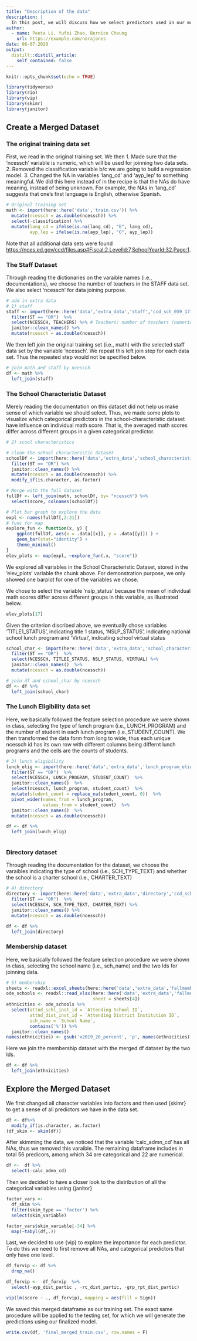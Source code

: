 ```yaml
---
title: "Description of the data"
description: |
  In this post, we will discuss how we select predictors used in our model to predicor individual math score. In addition to the original training set, we selected and merged a few extra predictors that are at higher levels, including staff info, school characteristic, lunch eligibility, directory and membership. The exact procedure and rationale behind choosing those predictors are discussed below. 
author:
  - name: Peeta Li, Yufei Zhao, Bernice Cheung
    url: https://example.com/norajones
date: 06-07-2020
output:
  distill::distill_article:
    self_contained: false
---
```


```r
knitr::opts_chunk$set(echo = TRUE)
```

```r
library(tidyverse)
library(rio)
library(vip)
library(skimr)
library(janitor)
```

## Create a Merged Dataset

### The original training data set 
First, we read in the original training set. We then 
1. Made sure that the 'ncessch' variable is numeric, which will be used for joinning two data sets. 
2. Removed the classification variable b/c we are going to build a regression model. 
3. Changed the NA in variables 'lang_cd' and 'ayp_lep' to something meaningful. We did this here instead of in the recipe is that the NAs do have meaning, instead of being unknown. For example, the NAs in 'lang_cd' suggests that one's first language is English, otherwise Spanish. 

```r
# Original training set 
math <- import(here::here('data','train.csv')) %>% 
  mutate(ncessch = as.double(ncessch)) %>% 
  select(-classification) %>%
  mutate(lang_cd = ifelse(is.na(lang_cd), "E", lang_cd),
         ayp_lep = ifelse(is.na(ayp_lep), "G", ayp_lep))
```

Note that all additional data sets were found <https://nces.ed.gov/ccd/files.asp#Fiscal:2,LevelId:7,SchoolYearId:32,Page:1>.

### The Staff Dataset
Through reading the dictionaries on the varaible names (i.e., documentations), we choose the number of teachers in the STAFF data set. We also select 'ncessch' for data joining purpose. 

```r
# add in extra data 
# 1) staff
staff <- import(here::here('data','extra_data','staff','ccd_sch_059_1718_l_1a_083118.csv')) %>%
  filter(ST == "OR")  %>%
  select(NCESSCH, TEACHERS) %>% # Teachers: number of teachers (numeric)
  janitor::clean_names() %>%
  mutate(ncessch = as.double(ncessch))

```

We then left join the original training set (i.e., math) with the selected staff data set by the variable 'ncessch'. We repeat this left join step for each data set. Thus the repeated step would not be specified below. 

```r
# join math and staff by ncessch
df <- math %>% 
  left_join(staff)
```

### The School Characteristic Dataset
Merely reading the documentation on this dataset did not help us make sense of which variable we should select. Thus, we made some plots to visualize which categorical predictors in the school-characteristic dataset have influence on individual math score. That is, the averaged math scores differ across different groups in a given categorical predictor.

```r
# 2) scool characteristics

# clean the school characteristic dataset
schoolDf <- import(here::here('data','extra_data','school_characteristics','ccd_sch_129_1718_w_1a_083118.csv'))%>% 
  filter(ST == "OR") %>% 
  janitor::clean_names() %>% 
  mutate(ncessch = as.double(ncessch)) %>%
  modify_if(is.character, as.factor)

# Merge with the full dataset
fullDf <- left_join(math, schoolDf, by= "ncessch") %>%
  select(score, colnames(schoolDf))

# Plot bar graph to explore the data
expl <- names(fullDf[,2:21])
# func for map
explore_fun <- function(x, y) {
    ggplot(fullDf, aes(x = .data[[x]], y = .data[[y]]) ) +
    geom_bar(stat="identity") + 
    theme_minimal()
}
elev_plots <- map(expl, ~explore_fun(.x, "score"))
```

We explored all variables in the School Characteristic Dataset, stored in the 'elev_plots' variable the chunk above. For demonstration purpose, we only showed one barplot for one of the variables we chose. 

We chose to select the variable 'nslp_status' because the mean of individual math scores differ across different groups in this variable, as illustrated below.

```r
elev_plots[17]
```

Given the criterion discribed above, we eventually chose variables 'TITLE1_STATUS', indicating title 1 status, 'NSLP_STATUS', indicating national school lunch program and 'Virtual', indicating school virtual status

```r
school_char <- import(here::here('data','extra_data','school_characteristics','ccd_sch_129_1718_w_1a_083118.csv')) %>%
  filter(ST == "OR")  %>%
  select(NCESSCH, TITLEI_STATUS, NSLP_STATUS, VIRTUAL) %>% 
  janitor::clean_names()  %>% 
  mutate(ncessch = as.double(ncessch))

# join df and school_char by ncessch
df <- df %>% 
  left_join(school_char)

```

### The Lunch Eligibility data set
Here, we basically followed the feature selection procedure we were shown in class, selecting the type of lunch program (i.e., LUNCH_PROGRAM) and the number of student in each lunch program (i.e.,STUDENT_COUNT). We then transformed the data form from long to wide, thus each unique ncessch id has its own row with different columns being differnt lunch programs and the cells are the counts of students. 

```r
# 3) lunch eligibility
lunch_elig <- import(here::here('data','extra_data','lunch_program_eligibility','ccd_sch_033_1718_l_1a_083118.csv')) %>%
  filter(ST == "OR")  %>%
  select(NCESSCH, LUNCH_PROGRAM, STUDENT_COUNT)  %>%
  janitor::clean_names()  %>% 
  select(ncessch, lunch_program, student_count)  %>% 
  mutate(student_count = replace_na(student_count, 0))  %>% 
  pivot_wider(names_from = lunch_program,
              values_from = student_count)  %>% 
  janitor::clean_names()  %>% 
  mutate(ncessch = as.double(ncessch))

df <- df %>% 
  left_join(lunch_elig)
  
```

### Directory dataset 
Through reading the documentation for the dataset, we choose the varaibles indicating the type of school (i.e., SCH_TYPE_TEXT) and whether the school is a charter school (i.e., CHARTER_TEXT)

```r
# 4) directory
directory <- import(here::here('data','extra_data','directory','ccd_sch_029_1718_w_1a_083118.csv')) %>%
  filter(ST == "OR")  %>%
  select(NCESSCH, SCH_TYPE_TEXT, CHARTER_TEXT) %>% 
  janitor::clean_names() %>% 
  mutate(ncessch = as.double(ncessch))

df <- df %>% 
  left_join(directory)
```

### Membership dataset
Here, we basically followed the feature selection procedure we were shown in class, selecting the school name (i.e., sch_name) and the two Ids for joinning data. 

```r
# 5) membership
sheets <- readxl::excel_sheets(here::here('data','extra_data','fallmembershipreport_20192020.xlsx'))
ode_schools <- readxl::read_xlsx(here::here('data','extra_data','fallmembershipreport_20192020.xlsx'),
                                 sheet = sheets[4])
ethnicities <- ode_schools %>% 
  select(attnd_schl_inst_id = `Attending School ID`,
         attnd_dist_inst_id = `Attending District Institution ID`,
         sch_name = `School Name`,
         contains('%')) %>%
  janitor::clean_names()
names(ethnicities) <- gsub('x2019_20_percent', 'p', names(ethnicities))
```

Here we join the membership dataset with the merged df dataset by the two Ids. 

```r
df <- df %>% 
  left_join(ethnicities) 
```

## Explore the Merged Dataset

We first changed all character variables into factors and then used {skimr} to get a sense of all predictors we have in the data set.

```r
df <- df%>%
  modify_if(is.character, as.factor)
(df_skim <- skim(df))
```

After skimming the data, we noticed that the variable 'calc_admn_cd' has all NAs, thus we removed this varaible. The remaining dataframe includes in total 56 predicors, among which 34 are categorical and 22 are numerical. 

```r
df <-  df %>%
  select(-calc_admn_cd)
```

Then we decided to have a closer look to the distribution of all the categorical variables using {janitor}

```r
factor_vars <- 
  df_skim %>%
  filter(skim_type == 'factor') %>%
  select(skim_variable) 

factor_vars$skim_variable[-34] %>%
  map(~tabyl(df,.))
```

Last, we decided to use {vip} to explore the importance for each predictor. To do this we need to first remove all NAs, and categorical predictors that only have one level. 

```r
df_forvip <- df %>%
  drop_na()

df_forvip <-  df_forvip  %>% 
  select(-ayp_dist_partic , -rc_dist_partic, -grp_rpt_dist_partic)

vip(lm(score ~ ., df_forvip), mapping = aes(fill = Sign))
```

We saved this merged dataframe as our training set. The exact same procedure will be applied to the testing set, for which we will generate the predictions using our finalized model. 

```r
write.csv(df, 'final_merged_train.csv', row.names = F)
```

